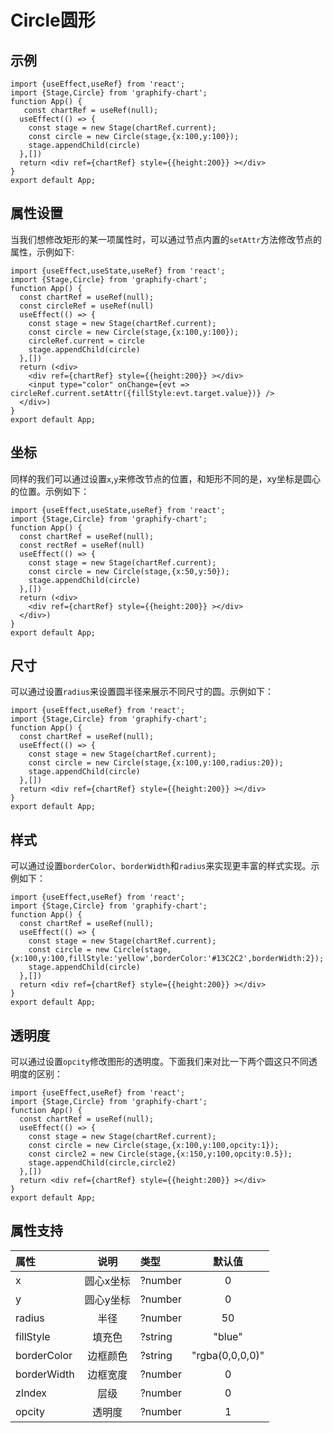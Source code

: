 

# Circle圆形

## 示例
```tsx preview
import {useEffect,useRef} from 'react';
import {Stage,Circle} from 'graphify-chart';
function App() {
   const chartRef = useRef(null);
  useEffect(() => {
    const stage = new Stage(chartRef.current);
    const circle = new Circle(stage,{x:100,y:100});
    stage.appendChild(circle)
  },[])
  return <div ref={chartRef} style={{height:200}} ></div>
}
export default App;
```
## 属性设置
当我们想修改矩形的某一项属性时，可以通过节点内置的`setAttr`方法修改节点的属性，示例如下:
```tsx preview
import {useEffect,useState,useRef} from 'react';
import {Stage,Circle} from 'graphify-chart';
function App() {
  const chartRef = useRef(null);
  const circleRef = useRef(null)
  useEffect(() => {
    const stage = new Stage(chartRef.current);
    const circle = new Circle(stage,{x:100,y:100});
    circleRef.current = circle
    stage.appendChild(circle)
  },[])
  return (<div>
    <div ref={chartRef} style={{height:200}} ></div>
    <input type="color" onChange={evt => circleRef.current.setAttr({fillStyle:evt.target.value})} />
  </div>)
}
export default App;
```
## 坐标
同样的我们可以通过设置`x`,`y`来修改节点的位置，和矩形不同的是，xy坐标是圆心的位置。示例如下：
```tsx preview
import {useEffect,useState,useRef} from 'react';
import {Stage,Circle} from 'graphify-chart';
function App() {
  const chartRef = useRef(null);
  const rectRef = useRef(null)
  useEffect(() => {
    const stage = new Stage(chartRef.current);
    const circle = new Circle(stage,{x:50,y:50});
    stage.appendChild(circle)
  },[])
  return (<div>
    <div ref={chartRef} style={{height:200}} ></div>
  </div>)
}
export default App;
```
## 尺寸
可以通过设置`radius`来设置圆半径来展示不同尺寸的圆。示例如下：
```tsx preview
import {useEffect,useRef} from 'react';
import {Stage,Circle} from 'graphify-chart';
function App() {
  const chartRef = useRef(null);
  useEffect(() => {
    const stage = new Stage(chartRef.current);
    const circle = new Circle(stage,{x:100,y:100,radius:20});
    stage.appendChild(circle)
  },[])
  return <div ref={chartRef} style={{height:200}} ></div>
}
export default App;
```
## 样式
可以通过设置`borderColor`、`borderWidth`和`radius`来实现更丰富的样式实现。示例如下：
```tsx preview
import {useEffect,useRef} from 'react';
import {Stage,Circle} from 'graphify-chart';
function App() {
  const chartRef = useRef(null);
  useEffect(() => {
    const stage = new Stage(chartRef.current);
    const circle = new Circle(stage,{x:100,y:100,fillStyle:'yellow',borderColor:'#13C2C2',borderWidth:2});
    stage.appendChild(circle)
  },[])
  return <div ref={chartRef} style={{height:200}} ></div>
}
export default App;
```
## 透明度
可以通过设置`opcity`修改图形的透明度。下面我们来对比一下两个圆这只不同透明度的区别：
```tsx preview
import {useEffect,useRef} from 'react';
import {Stage,Circle} from 'graphify-chart';
function App() {
  const chartRef = useRef(null);
  useEffect(() => {
    const stage = new Stage(chartRef.current);
    const circle = new Circle(stage,{x:100,y:100,opcity:1});
    const circle2 = new Circle(stage,{x:150,y:100,opcity:0.5});
    stage.appendChild(circle,circle2)
  },[])
  return <div ref={chartRef} style={{height:200}} ></div>
}
export default App;
```
## 属性支持

| 属性 | 说明  | 类型 | 默认值 |
| :-- | :---: | :--- | :---: |
| x | 圆心x坐标 | ?number | 0 |
| y | 圆心y坐标 | ?number | 0 |
| radius | 半径 | ?number | 50 |
| fillStyle | 填充色 | ?string | "blue" | 
| borderColor | 边框颜色 | ?string | "rgba(0,0,0,0)" |
| borderWidth | 边框宽度 | ?number | 0 |
| zIndex | 层级 | ?number | 0 |
| opcity | 透明度 | ?number | 1 |


